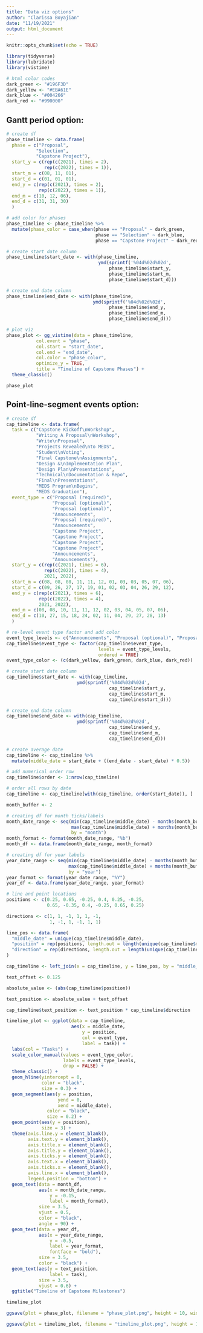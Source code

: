 ```yaml
---
title: "Data viz options"
author: "Clarissa Boyajian"
date: "11/19/2021"
output: html_document
---
```


```r
knitr::opts_chunk$set(echo = TRUE)
```

```r
library(tidyverse)
library(lubridate)
library(vistime)
```

```r
# html color codes
dark_green <- "#196F3D"
dark_yellow <- "#EBA61E"
dark_blue <- "#004266"
dark_red <- "#990000"
```


## Gantt period option:
```r
# create df
phase_timeline <- data.frame(
  phase = c("Proposal", 
           "Selection",
           "Capstone Project"),
  start_y = c(rep(c(2021), times = 2), 
              rep(c(2022), times = 1)),
  start_m = c(08, 11, 01),
  start_d = c(01, 01, 01),
  end_y = c(rep(c(2021), times = 2), 
            rep(c(2022), times = 1)),
  end_m = c(10, 12, 06),
  end_d = c(31, 31, 30)
  )

# add color for phases
phase_timeline <- phase_timeline %>% 
  mutate(phase_color = case_when(phase == "Proposal" ~ dark_green,
                                 phase == "Selection" ~ dark_blue,
                                 phase == "Capstone Project" ~ dark_red))

# create start date column
phase_timeline$start_date <- with(phase_timeline, 
                                  ymd(sprintf('%04d%02d%02d', 
                                      phase_timeline$start_y, 
                                      phase_timeline$start_m, 
                                      phase_timeline$start_d)))

# create end date column
phase_timeline$end_date <- with(phase_timeline, 
                                ymd(sprintf('%04d%02d%02d', 
                                      phase_timeline$end_y, 
                                      phase_timeline$end_m, 
                                      phase_timeline$end_d)))

# plot viz
phase_plot <- gg_vistime(data = phase_timeline,
           col.event = "phase",
           col.start = "start_date",
           col.end = "end_date",
           col.color = "phase_color",
           optimize_y = TRUE,
           title = "Timeline of Capstone Phases") +
  theme_classic()

phase_plot
```


## Point-line-segment events option:
```r
# create df
cap_timeline <- data.frame(
  task = c("Capstone Kickoff\nWorkshop", 
           "Writing A Proposal\nWorkshop", 
           "Write\nProposal", 
           "Projects Revealed\nto MEDS", 
           "Student\nVoting", 
           "Final Capstone\nAssignments",
           "Design &\nImplementation Plan",
           "Design Plan\nPresentations",
           "Technical\nDocumentation & Repo",
           "Final\nPresentations",
           "MEDS Program\nBegins",
           "MEDS Graduation"),
  event_type = c("Proposal (required)",
                 "Proposal (optional)",
                 "Proposal (optional)",
                 "Announcements",
                 "Proposal (required)",
                 "Announcements", 
                 "Capstone Project",
                 "Capstone Project",
                 "Capstone Project",
                 "Capstone Project",
                 "Announcements",
                 "Announcements"),
  start_y = c(rep(c(2021), times = 6), 
              rep(c(2022), times = 4),
              2021, 2022),
  start_m = c(08, 08, 08, 11, 11, 12, 01, 03, 03, 05, 07, 06),
  start_d = c(09, 26, 27, 17, 19, 01, 02, 03, 04, 26, 29, 12),
  end_y = c(rep(c(2021), times = 6), 
            rep(c(2022), times = 4),
            2021, 2022),
  end_m = c(08, 08, 10, 11, 11, 12, 02, 03, 04, 05, 07, 06),
  end_d = c(10, 27, 15, 18, 24, 02, 11, 04, 29, 27, 28, 13)
  )

# re-level event type factor and add color
event_type_levels <- c("Announcements", "Proposal (optional)", "Proposal (required)", "Capstone Project")
cap_timeline$event_type <- factor(cap_timeline$event_type, 
                                  levels = event_type_levels, 
                                  ordered = TRUE)
event_type_color <- (c(dark_yellow, dark_green, dark_blue, dark_red))

# create start date column
cap_timeline$start_date <- with(cap_timeline, 
                          ymd(sprintf('%04d%02d%02d', 
                                      cap_timeline$start_y, 
                                      cap_timeline$start_m, 
                                      cap_timeline$start_d)))

# create end date column
cap_timeline$end_date <- with(cap_timeline, 
                          ymd(sprintf('%04d%02d%02d', 
                                      cap_timeline$end_y, 
                                      cap_timeline$end_m, 
                                      cap_timeline$end_d)))

# create average date
cap_timeline <- cap_timeline %>% 
  mutate(middle_date = start_date + ((end_date - start_date) * 0.5))

# add numerical order row
cap_timeline$order <- 1:nrow(cap_timeline)

# order all rows by date
cap_timeline <- cap_timeline[with(cap_timeline, order(start_date)), ]

```

```r
month_buffer <- 2

# creating df for month ticks/labels
month_date_range <- seq(min(cap_timeline$middle_date) - months(month_buffer), 
                        max(cap_timeline$middle_date) + months(month_buffer), 
                        by = "month")
month_format <- format(month_date_range, "%b")
month_df <- data.frame(month_date_range, month_format)

# creating df for year labels
year_date_range <- seq(min(cap_timeline$middle_date) - months(month_buffer), 
                       max(cap_timeline$middle_date) + months(month_buffer), 
                       by = "year")
year_format <- format(year_date_range, "%Y")
year_df <- data.frame(year_date_range, year_format)

```

```r
# line and point locations
positions <- c(0.25, 0.65, -0.25, 0.4, 0.25, -0.25, 
               0.65, -0.35, 0.4, -0.25, 0.65, 0.25)

directions <- c(1, 1, -1, 1, 1, -1, 
                1, -1, 1, -1, 1, 1)

line_pos <- data.frame(
  "middle_date" = unique(cap_timeline$middle_date),
  "position" = rep(positions, length.out = length(unique(cap_timeline$middle_date))),
  "direction" = rep(directions, length.out = length(unique(cap_timeline$middle_date)))
)

cap_timeline <- left_join(x = cap_timeline, y = line_pos, by = "middle_date")
```

```r
text_offset <- 0.125

absolute_value <- (abs(cap_timeline$position))

text_position <- absolute_value + text_offset

cap_timeline$text_position <- text_position * cap_timeline$direction
```

```r
timeline_plot <- ggplot(data = cap_timeline, 
                        aes(x = middle_date, 
                            y = position, 
                            col = event_type, 
                            label = task)) +
  labs(col = "Tasks") +
  scale_color_manual(values = event_type_color, 
                     labels = event_type_levels, 
                     drop = FALSE) +
  theme_classic() +
  geom_hline(yintercept = 0, 
             color = "black", 
             size = 0.3) +
  geom_segment(aes(y = position,
                   yend = 0,
                   xend = middle_date), 
               color = "black", 
               size = 0.2) +
  geom_point(aes(y = position), 
             size = 3) +
  theme(axis.line.y = element_blank(),
        axis.text.y = element_blank(),
        axis.title.x = element_blank(),
        axis.title.y = element_blank(),
        axis.ticks.y = element_blank(),
        axis.text.x = element_blank(),
        axis.ticks.x = element_blank(),
        axis.line.x = element_blank(),
        legend.position = "bottom") +
  geom_text(data = month_df, 
            aes(x = month_date_range,
                y = -0.15,
                label = month_format), 
            size = 3.5, 
            vjust = 0.5, 
            color = "black", 
            angle = 90) +
  geom_text(data = year_df,
            aes(x = year_date_range,
                y = -0.5,
                label = year_format,
                fontface = "bold"), 
            size = 3.5, 
            color = "black") +
  geom_text(aes(y = text_position, 
                label = task), 
            size = 3.5, 
            vjust = 0.6) +
  ggtitle("Timeline of Capstone Milestones")

timeline_plot
```

```r
ggsave(plot = phase_plot, filename = "phase_plot.png", height = 10, width = 12) ## need to figure out how to remove the extre space above and below on y-axis

ggsave(plot = timeline_plot, filename = "timeline_plot.png", height = 10, width = 12)
```









